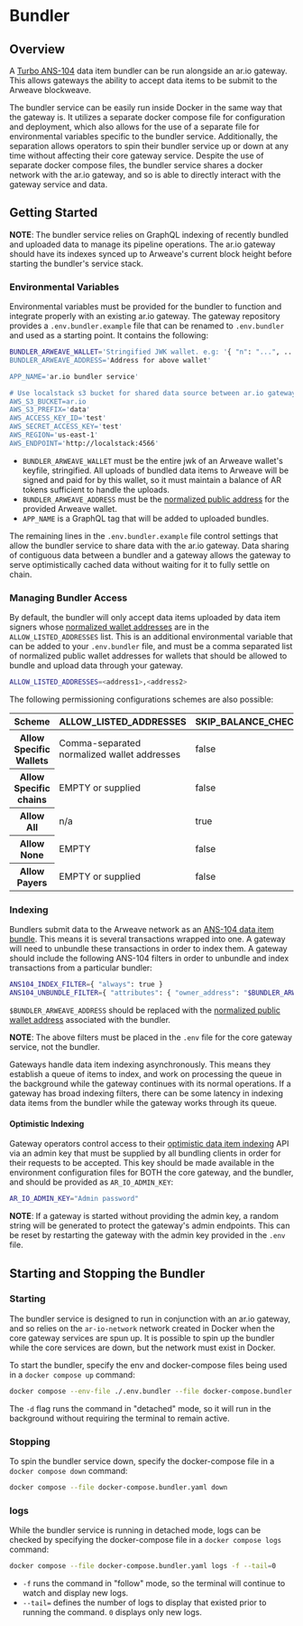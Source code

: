 
<HeroPattern />

# Bundler

## Overview

A [Turbo ANS-104](https://github.com/ardriveapp/turbo-upload-service/) data item bundler can be run alongside an ar.io gateway. This allows gateways the ability to accept data items to be submit to the Arweave blockweave. 

The bundler service can be easily run inside Docker in the same way that the gateway is. It utilizes a separate docker compose file for configuration and deployment, which also allows for the use of a separate file for environmental variables specific to the bundler service. Additionally, the separation allows operators to spin their bundler service up or down at any time without affecting their core gateway service. Despite the use of separate docker compose files, the bundler service shares a docker network with the ar.io gateway, and so is able to directly interact with the gateway service and data.

## Getting Started

**NOTE**: The bundler service relies on GraphQL indexing of recently bundled and uploaded data to manage its pipeline operations. The ar.io gateway should have its indexes synced up to Arweave's current block height before starting the bundler's service stack.

### Environmental Variables

Environmental variables must be provided for the bundler to function and integrate properly with an existing ar.io gateway. The gateway repository provides a `.env.bundler.example` file that can be renamed to `.env.bundler` and used as a starting point. It contains the following:

```bash
BUNDLER_ARWEAVE_WALLET='Stringified JWK wallet. e.g: '{ "n": "...", ... }'
BUNDLER_ARWEAVE_ADDRESS='Address for above wallet'

APP_NAME='ar.io bundler service'

# Use localstack s3 bucket for shared data source between ar.io gateway and bundler
AWS_S3_BUCKET=ar.io
AWS_S3_PREFIX='data'
AWS_ACCESS_KEY_ID='test'
AWS_SECRET_ACCESS_KEY='test'
AWS_REGION='us-east-1'
AWS_ENDPOINT='http://localstack:4566'
```

- `BUNDLER_ARWEAVE_WALLET` must be the entire jwk of an Arweave wallet's keyfile, stringified. All uploads of bundled data items to Arweave will be signed and paid for by this wallet, so it must maintain a balance of AR tokens sufficient to handle the uploads. 
- `BUNDLER_ARWEAVE_ADDRESS` must be the [normalized public address](/learn/glossary.md#normalized-address) for the provided Arweave wallet.
- `APP_NAME` is a GraphQL tag that will be added to uploaded bundles.

The remaining lines in the `.env.bundler.example` file control settings that allow the bundler service to share data with the ar.io gateway. Data sharing of contiguous data between a bundler and a gateway allows the gateway to serve optimistically cached data without waiting for it to fully settle on chain.

### Managing Bundler Access

By default, the bundler will only accept data items uploaded by data item signers whose [normalized wallet addresses](/learn/glossary.md#normalized-address) are in the `ALLOW_LISTED_ADDRESSES` list. This is an additional environmental variable that can be added to your `.env.bundler` file, and must be a comma separated list of normalized public wallet addresses for wallets that should be allowed to bundle and upload data through your gateway.

```bash
ALLOW_LISTED_ADDRESSES=<address1>,<address2>
```

The following permissioning configurations schemes are also possible:

<div style={{textAlign: "center"}}>
    <table className="inline-table" id="gateway-table">
    <thead>
        <tr>
            <th>Scheme</th>
            <th>ALLOW_LISTED_ADDRESSES</th>
            <th>SKIP_BALANCE_CHECKS</th>
            <th>ALLOW_LISTED_SIGNATURE_TYPES</th>
            <th>PAYMENT_SERVICE_BASE_URL</th>
        </tr>
        </thead>
        <tbody>
        <tr>
            <th>Allow Specific Wallets</th>
            <td>Comma-separated normalized wallet addresses</td>
            <td>false</td>
            <td>EMPTY or supplied</td>
            <td>EMPTY</td>
        </tr>
        <tr>
            <th>Allow Specific chains</th>
            <td>EMPTY or supplied</td>
            <td>false</td>
            <td>arbundles sigtype int</td>
            <td>EMPTY</td>
        </tr>
        <tr>
            <th>Allow All</th>
            <td>n/a</td>
            <td>true</td>
            <td>n/a</td>
            <td>n/a</td>
        </tr>
        <tr>
            <th>Allow None</th>
            <td>EMPTY</td>
            <td>false</td>
            <td>EMPTY</td>
            <td>EMPTY</td>
        </tr>
        <tr>
            <th>Allow Payers</th>
            <td>EMPTY or supplied</td>
            <td>false</td>
            <td>EMPTY or supplied</td>
            <td>Your payment service url</td>
        </tr>
        </tbody>
    </table>
</div>

### Indexing

Bundlers submit data to the Arweave network as an [ANS-104 data item bundle](https://github.com/ArweaveTeam/arweave-standards/blob/master/ans/ANS-104.md). This means it is several transactions wrapped into one. A gateway will need to unbundle these transactions in order to index them. A gateway should include the following ANS-104 filters in order to unbundle and index transactions from a particular bundler:

```bash
ANS104_INDEX_FILTER={ "always": true }
ANS104_UNBUNDLE_FILTER={ "attributes": { "owner_address": "$BUNDLER_ARWEAVE_ADDRESS" } }
```

`$BUNDLER_ARWEAVE_ADDRESS` should be replaced with the [normalized public wallet address](/learn/glossary#normalized-address) associated with the bundler.

**NOTE**: The above filters must be placed in the `.env` file for the core gateway service, not the bundler.

Gateways handle data item indexing asynchronously. This means they establish a queue of items to index, and work on processing the queue in the background while the gateway continues with its normal operations. If a gateway has broad indexing filters, there can be some latency in indexing data items from the bundler while the gateway works through its queue.

#### Optimistic Indexing

Gateway operators control access to their [optimistic data item indexing](/learn/glossary#optimistic-indexing) API via an admin key that must be supplied by all bundling clients in order for their requests to be accepted. This key should be made available in the environment configuration files for BOTH the core gateway, and the bundler, and should be provided as `AR_IO_ADMIN_KEY`:

```bash
AR_IO_ADMIN_KEY="Admin password"
```

**NOTE**: If a gateway is started without providing the admin key, a random string will be generated to protect the gateway's admin endpoints. This can be reset by restarting the gateway with the admin key provided in the `.env` file.

## Starting and Stopping the Bundler

### Starting

The bundler service is designed to run in conjunction with an ar.io gateway, and so relies on the `ar-io-network` network created in Docker when the core gateway services are spun up. It is possible to spin up the bundler while the core services are down, but the network must exist in Docker.

To start the bundler, specify the env and docker-compose files being used in a `docker compose up` command:

```bash
docker compose --env-file ./.env.bundler --file docker-compose.bundler.yaml up -d
```

The `-d` flag runs the command in "detached" mode, so it will run in the background without requiring the terminal to remain active.

### Stopping

To spin the bundler service down, specify the docker-compose file in a `docker compose down` command:

```bash
docker compose --file docker-compose.bundler.yaml down
```
### logs 

While the bundler service is running in detached mode, logs can be checked by specifying the docker-compose file in a `docker compose logs` command:

```bash
docker compose --file docker-compose.bundler.yaml logs -f --tail=0
```

- `-f` runs the command in "follow" mode, so the terminal will continue to watch and display new logs.
- `--tail=` defines the number of logs to display that existed prior to running the command. `0` displays only new logs.